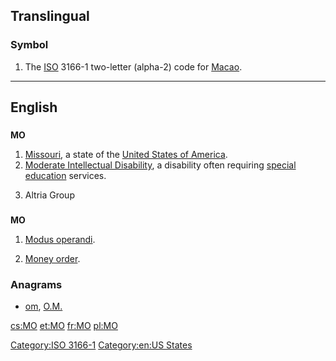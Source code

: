 {{also|Appendix:Variations of "mo"}}
==Translingual==
===Symbol===
{{infl|mul|symbol}}
# The [[ISO]] 3166-1 two-letter (alpha-2) code for [[Macao]].

[[Category:ISO 3166-1]]
----

==English==

==={{abbreviation}}===
'''MO'''

# [[Missouri]], a state of the [[United States of America]].
# [[Moderate Intellectual Disability]], a disability often requiring [[special education]] services.
# {{stock symbol}} Altria Group

==={{initialism}}===
'''MO'''

# [[modus operandi|Modus operandi]].
# {{banking}} [[money order|Money order]].

===Anagrams===
* [[om#English|om]], [[O.M.#English|O.M.]]


[[Category:en:US States]]

[[cs:MO]]
[[et:MO]]
[[fr:MO]]
[[pl:MO]]